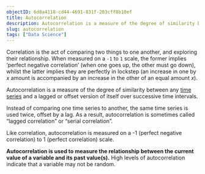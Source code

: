 ```yaml
---
objectID: 6d8a4118-cd44-4691-831f-203cff8b10ef
title: Autocorrelation
description: Autocorrelation is a measure of the degree of similarity between any time series and a lagged or offset version of itself over successive time intervals.
slug: autocorrelation
tags: ["Data Science"]
---
```


Correlation is the act of comparing two things to one another, and exploring their relationship. When measured on a `-1` to `1` scale, the former implies ‘perfect negative correlation’ (when one goes up, the other must go down), whilst the latter implies they are perfectly in lockstep (an increase in one by _x_ amount is accompanied by an increase in the other of an equal amount _x_).

Autocorrelation is a measure of the degree of similarity between any [time series](https://hash.ai/glossary/time-series) and a lagged or offset version of itself over successive time intervals.

Instead of comparing one time series to another, the same time series is used twice, offset by a lag. As a result, autocorrelation is sometimes called “lagged correlation” or “serial correlation”.

Like correlation, autocorrelation is measured on a -1 (perfect negative correlation) to 1 (perfect correlation) scale.

**Autocorrelation is used to measure the relationship between the current value of a variable and its past value(s).** High levels of autocorrelation indicate that a variable may not be random.
